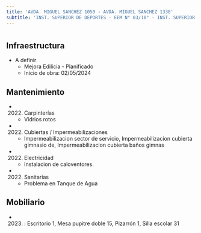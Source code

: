 ```yaml
---
title: 'AVDA. MIGUEL SANCHEZ 1050 - AVDA. MIGUEL SANCHEZ 1338'
subtitle: 'INST. SUPERIOR DE DEPORTES - EEM N° 03/10° - INST. SUPERIOR DE EDUCACIÓN FÍSICA N° 01 DR. ENRIQUE ROMERO BREST'
---
```


#
## Infraestructura

* A definir 
    + Mejora Edilicia - Planificado 
    + Inicio de obra: 02/05/2024 






## Mantenimiento

*  (2022) Carpinterías 
    + Vidrios rotos

*  (2022) Cubiertas / Impermeabilizaciones 
    + Impermeabilizacion sector de servicio, Impermeabilizacion cubierta gimnasio de, Impermeabilizacion cubierta baños gimnas

*  (2022) Electricidad 
    + Instalacion de caloventores.

*  (2022) Sanitarias 
    + Problema en Tanque de Agua





## Mobiliario

*  (2023) : Escritorio 1, Mesa pupitre doble 15, Pizarrón 1, Silla escolar 31 



